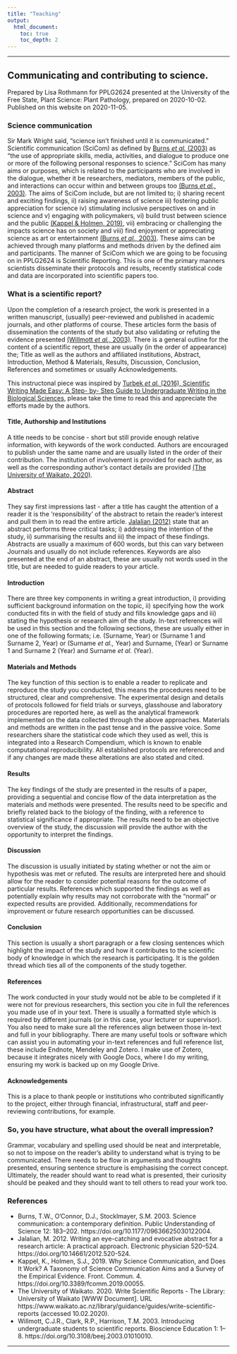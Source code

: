 ---
title: "Teaching"
output:
  html_document:
    toc: true
    toc_depth: 2
---
----

## Communicating and contributing to science.

Prepared by Lisa Rothmann for PPLG2624 presented at the University of the Free State, Plant Science: Plant Pathology, prepared on 2020-10-02. Published on this website on 2020-11-05. 

### Science communication  
Sir Mark Wright said, “science isn’t finished until it is communicated.” Scientific communication (SciCom) as defined by [Burns _et al._ (2003)](https://doi.org/10.1177/09636625030122004) as “the use of appropriate skills, media, activities, and dialogue to produce one or more of the following personal responses to science.” SciCom has many aims or purposes, which is related to the participants who are involved in the dialogue, whether it be researchers, mediators, members of the public, and interactions can occur within and between groups too [(Burns _et al.,_ 2003)](https://doi.org/10.1177/09636625030122004). The aims of SciCom include, but are not limited to; i) sharing recent and exciting findings, ii) raising awareness of science iii) fostering public appreciation for science iv) stimulating inclusive perspectives on and in science and v) engaging with policymakers, vi) build trust between science and the public [(Kappel & Holmen, 2019)](https://doi.org/10.3389/fcomm.2019.00055), vii) embracing or challenging the impacts science has on society and viii) find enjoyment or appreciating science as art or entertainment [(Burns _et al.,_ 2003)](https://doi.org/10.1177/09636625030122004). These aims can be achieved through many platforms and methods driven by the defined aim and participants. The manner of SciCom which we are going to be focusing on in PPLG2624 is Scientific Reporting. This is one of the primary manners scientists disseminate their protocols and results, recently statistical code and data are incorporated into scientific papers too.

### What is a scientific report?  
Upon the completion of a research project, the work is presented in a written manuscript, (usually) peer-reviewed and published in academic journals, and other platforms of course. These articles form the basis of dissemination the contents of the study but also validating or refuting the evidence presented [(Willmott _et al.,_ 2003)](https://doi.org/10.3108/beej.2003.01010010). There is a general outline for the content of a scientific report, these are usually (in the order of appearance) the; Title as well as the authors and affiliated institutions, Abstract, Introduction, Method & Materials, Results, Discussion, Conclusion, References and sometimes or usually Acknowledgements. 

This instructonal piece was inspired by [Turbek _et al._ (2016), Scientific Writing Made Easy: A Step- by- Step Guide to Undergraduate  Writing in the Biological Sciences](https://esajournals.onlinelibrary.wiley.com/doi/epdf/10.1002/bes2.1258), please take the time to read this and appreciate the efforts made by the authors. 

#### Title, Authorship and Institutions  
A title needs to be concise - short but still provide enough relative information, with keywords of the work conducted. Authors are encouraged to publish under the same name and are usually listed in the order of their contribution. The institution of involvement is provided for each author, as well as the corresponding author’s contact details are provided [(The University of Waikato, 2020)](https://www.waikato.ac.nz/library/guidance/guides/write-scientific-reports).  

#### Abstract   
They say first impressions last - after a title has caught the attention of a reader it is the ‘responsibility’ of the abstract to retain the reader’s interest and pull them in to read the entire article. [Jalalian (2012)](https://doi.org/10.14661/2012.520-524) state that an abstract performs three critical tasks; i) addressing the intention of the study, ii) summarising the results and iii) the impact of these findings. Abstracts are usually a maximum of 600 words, but this can vary between Journals and usually do not include references. Keywords are also presented at the end of an abstract, these are usually not words used in the title, but are needed to guide readers to your article. 

#### Introduction  
There are three key components in writing a great introduction, i) providing sufficient background information on the topic, ii) specifying how the work conducted fits in with the field of study and fills knowledge gaps and iii) stating the hypothesis or research aim of the study. In-text references will be used in this section and the following sections, these are usually either in one of the following formats; i.e. (Surname, Year) or (Surname 1 and Surname 2, Year) or (Surname _et al.,_ Year) and Surname, (Year) or Surname 1 and Surname 2 (Year) and Surname _et al._ (Year).  

#### Materials and Methods   
The key function of this section is to enable a reader to replicate and reproduce the study you conducted, this means the procedures need to be structured, clear and comprehensive. The experimental design and details of protocols followed for field trials or surveys, glasshouse and laboratory procedures are reported here, as well as the analytical framework implemented on the data collected through the above approaches. Materials and methods are written in the past tense and in the passive voice. Some researchers share the statistical code which they used as well, this is integrated into a Research Compendium, which is known to enable computational reproducibility. All established protocols are referenced and if any changes are made these alterations are also stated and cited.  

#### Results  
The key findings of the study are presented in the results of a paper, providing a sequential and concise flow of the data interpretation as the materials and methods were presented. The results need to be specific and briefly related back to the biology of the finding, with a reference to statistical significance if appropriate. The results need to be an objective overview of the study, the discussion will provide the author with the opportunity to interpret the findings.  

#### Discussion   
The discussion is usually initiated by stating whether or not the aim or hypothesis was met or refuted. The results are interpreted here and should allow for the reader to consider potential reasons for the outcome of particular results. References which supported the findings as well as potentially explain why results may not corroborate with the “normal” or expected results are provided. Additionally, recommendations for improvement or future research opportunities can be discussed.  

#### Conclusion  
This section is usually a short paragraph or a few closing sentences which highlight the impact of the study and how it contributes to the scientific body of knowledge in which the research is participating. It is the golden thread which ties all of the components of the study together.  

#### References  
The work conducted in your study would not be able to be completed if it were not for previous researchers, this section you cite in full the references you made use of in your text. There is usually a formatted style which is required by different journals (or in this case, your lecturer or supervisor). You also need to make sure all the references align between those in-text and full in your bibliography. There are many useful tools or software which can assist you in automating your in-text references and full reference list, these include Endnote, Mendeley and Zotero. I make use of Zotero, because it integrates nicely with Google Docs, where I do my writing, ensuring my work is backed up on my Google Drive.  

#### Acknowledgements   
This is a place to thank people or institutions who contributed significantly to the project, either through financial, infrastructural, staff and peer-reviewing contributions, for example.

### So, you have structure, what about the overall impression?  
Grammar, vocabulary and spelling used should be neat and interpretable, so not to impose on the reader’s ability to understand what is trying to be communicated. There needs to be flow in arguments and thoughts presented, ensuring sentence structure is emphasising the correct concept. Ultimately, the reader should want to read what is presented, their curiosity should be peaked and they should want to tell others to read your work too. 

### References
* Burns, T.W., O’Connor, D.J., Stocklmayer, S.M. 2003. Science communication: a contemporary definition. Public Understanding of Science 12: 183–202. https://doi.org/10.1177/09636625030122004.   
* Jalalian, M. 2012. Writing an eye-catching and evocative abstract for a research article: A practical approach. Electronic physician 520–524. https://doi.org/10.14661/2012.520-524.  
* Kappel, K., Holmen, S.J., 2019. Why Science Communication, and Does It Work? A Taxonomy of Science Communication Aims and a Survey of the Empirical Evidence. Front. Commun. 4. https://doi.org/10.3389/fcomm.2019.00055.  
* The University of Waikato. 2020. Write Scientific Reports - The Library: University of Waikato [WWW Document]. URL https://www.waikato.ac.nz/library/guidance/guides/write-scientific-reports (accessed 10.02.2020).  
* Willmott, C.J.R., Clark, R.P., Harrison, T.M. 2003. Introducing undergraduate students to scientific reports. Bioscience Education 1: 1–8. https://doi.org/10.3108/beej.2003.01010010.  

----

